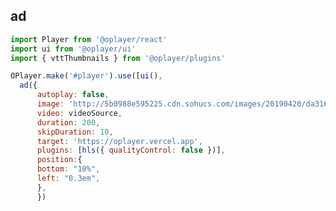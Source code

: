## ad

```jsx
import Player from '@oplayer/react'
import ui from '@oplayer/ui'
import { vttThumbnails } from '@oplayer/plugins'

OPlayer.make('#player').use([ui(),
  ad({
      autoplay: false,
      image: 'http://5b0988e595225.cdn.sohucs.com/images/20190420/da316f8038b242c4b34f6db18b0418d4.gif',
      video: videoSource,
      duration: 200,
      skipDuration: 10,
      target: 'https://oplayer.vercel.app',
      plugins: [hls({ qualityControl: false })],
      position:{
      bottom: "10%",
      left: "0.3em",
      },
      })
```
